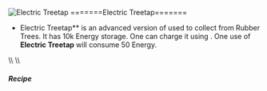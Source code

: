 ![Electric Treetap](/mods/techreborn/electric_treetap.png)
=======Electric Treetap=======


- Electric Treetap** is an advanced version of
        <Mcitem id="techreborn:treetap"/> used to
        collect <Mcitem id="techreborn:sap"/> from
        Rubber Trees. It has 10k Energy storage. One can charge it using
        <Mcitem id="techreborn:battery_box"/>. One
        use of **Electric Treetap** will consume 50 Energy.

\\\\ \\\\

##### Recipe

<Recipe recipe=" input techreborn:treetap techreborn:red_cell_battery
input air input air output techreborn:electric_treetap
"/>
